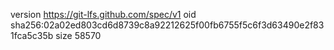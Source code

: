 version https://git-lfs.github.com/spec/v1
oid sha256:02a02ed803cd6d8739c8a92212625f00fb6755f5c6f3d63490e2f831fca5c35b
size 58570
